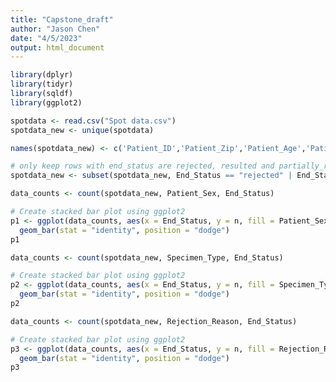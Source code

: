 ```yaml
---
title: "Capstone_draft"
author: "Jason Chen"
date: "4/5/2023"
output: html_document
---
```


```r
library(dplyr)
library(tidyr)
library(sqldf)
library(ggplot2)

spotdata <- read.csv("Spot data.csv")
spotdata_new <- unique(spotdata)

names(spotdata_new) <- c('Patient_ID','Patient_Zip','Patient_Age','Patient_Sex','Type_of_Kit',"Specimen_Type","Client_ID", "Datetime_Kit_Delivered","Datetime_Kit_Registered","Datetime_Sample_Sent_In","Datetime_Sample_Received","Datetime_of_End_Status","End_Status","Rejection_Reason")

# only keep rows with end_status are rejected, resulted and partially_resulted
spotdata_new <- subset(spotdata_new, End_Status == "rejected" | End_Status == "resulted" | End_Status == "partially_resulted")

data_counts <- count(spotdata_new, Patient_Sex, End_Status)

# Create stacked bar plot using ggplot2
p1 <- ggplot(data_counts, aes(x = End_Status, y = n, fill = Patient_Sex)) +
  geom_bar(stat = "identity", position = "dodge")
p1

data_counts <- count(spotdata_new, Specimen_Type, End_Status)

# Create stacked bar plot using ggplot2
p2 <- ggplot(data_counts, aes(x = End_Status, y = n, fill = Specimen_Type)) +
  geom_bar(stat = "identity", position = "dodge")
p2

data_counts <- count(spotdata_new, Rejection_Reason, End_Status)

# Create stacked bar plot using ggplot2
p3 <- ggplot(data_counts, aes(x = End_Status, y = n, fill = Rejection_Reason)) +
  geom_bar(stat = "identity", position = "dodge")
p3

```